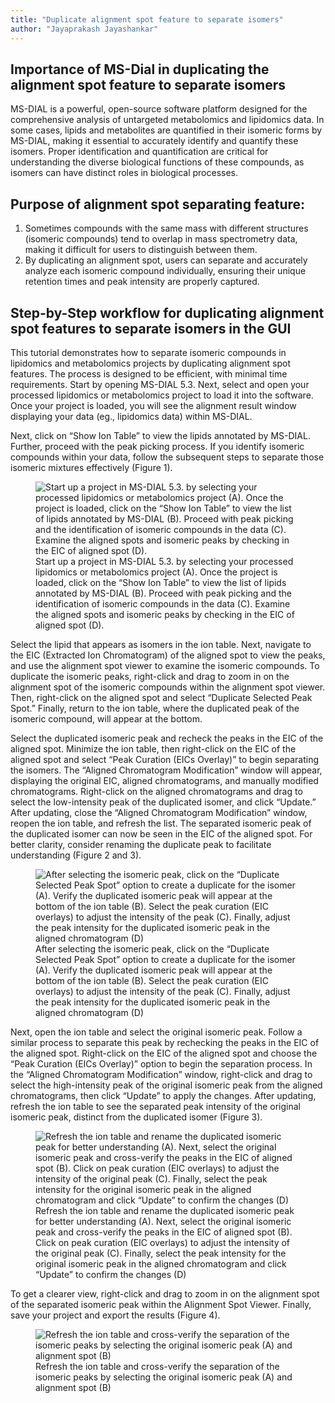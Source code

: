 ```yaml
---
title: "Duplicate alignment spot feature to separate isomers"
author: "Jayaprakash Jayashankar"
---
```


## Importance of MS-Dial in duplicating the alignment spot feature to separate isomers

MS-DIAL is a powerful, open-source software platform designed for the comprehensive analysis of untargeted metabolomics and lipidomics data. In some cases, lipids and metabolites are quantified in their isomeric forms by MS-DIAL, making it essential to accurately identify and quantify these isomers. Proper identification and quantification are critical for understanding the diverse biological functions of these compounds, as isomers can have distinct roles in biological processes.

## Purpose of alignment spot separating feature:
1.	Sometimes compounds with the same mass with different structures (isomeric compounds) tend to overlap in mass spectrometry data, making it difficult for users to distinguish between them.
2.	By duplicating an alignment spot, users can separate and accurately analyze each isomeric compound individually, ensuring their unique retention times and peak intensity are properly captured.

## Step-by-Step workflow for duplicating alignment spot features to separate isomers in the GUI

This tutorial demonstrates how to separate isomeric compounds in lipidomics and metabolomics projects by duplicating alignment spot features. The process is designed to be efficient, with minimal time requirements. Start by opening MS-DIAL 5.3. Next, select and open your processed lipidomics or metabolomics project to load it into the software. Once your project is loaded, you will see the alignment result window displaying your data (eg., lipidomics data) within MS-DIAL.

Next, click on "Show Ion Table" to view the lipids annotated by MS-DIAL. Further, proceed with the peak picking process. If you identify isomeric compounds within your data, follow the subsequent steps to separate those isomeric mixtures effectively (Figure 1). 

![Start up a project in MS-DIAL 5.3. by selecting your processed lipidomics or metabolomics project (A). Once the project is loaded, click on the "Show Ion Table" to view the list of lipids annotated by MS-DIAL (B). Proceed with peak picking and the identification of isomeric compounds in the data (C). Examine the aligned spots and isomeric peaks by checking in the EIC of aligned spot (D).](images/Duplicate alignment spot features/Figure_1 for website.png){#fig-1}

Select the lipid that appears as isomers in the ion table. Next, navigate to the EIC (Extracted Ion Chromatogram) of the aligned spot to view the peaks, and use the alignment spot viewer to examine the isomeric compounds. To duplicate the isomeric peaks, right-click and drag to zoom in on the alignment spot of the isomeric compounds within the alignment spot viewer. Then, right-click on the aligned spot and select "Duplicate Selected Peak Spot." Finally, return to the ion table, where the duplicated peak of the isomeric compound, will appear at the bottom.

Select the duplicated isomeric peak and recheck the peaks in the EIC of the aligned spot. Minimize the ion table, then right-click on the EIC of the aligned spot and select "Peak Curation (EICs Overlay)" to begin separating the isomers. The "Aligned Chromatogram Modification" window will appear, displaying the original EIC, aligned chromatograms, and manually modified chromatograms. Right-click on the aligned chromatograms and drag to select the low-intensity peak of the duplicated isomer, and click "Update." After updating, close the "Aligned Chromatogram Modification" window, reopen the ion table, and refresh the list. The separated isomeric peak of the duplicated isomer can now be seen in the EIC of the aligned spot. For better clarity, consider renaming the duplicate peak to facilitate understanding (Figure 2 and 3). 

![After selecting the isomeric peak, click on the "Duplicate Selected Peak Spot" option to create a duplicate for the isomer (A). Verify the duplicated isomeric peak will appear at the bottom of the ion table (B). Select the peak curation (EIC overlays) to adjust the intensity of the peak (C). Finally, adjust the peak intensity for the duplicated isomeric peak in the aligned chromatogram (D)](images/Duplicate alignment spot features/Figure_2 for website.png){#fig-2}

Next, open the ion table and select the original isomeric peak. Follow a similar process to separate this peak by rechecking the peaks in the EIC of the aligned spot. Right-click on the EIC of the aligned spot and choose the "Peak Curation (EICs Overlay)" option to begin the separation process. In the "Aligned Chromatogram Modification" window, right-click and drag to select the high-intensity peak of the original isomeric peak from the aligned chromatograms, then click "Update" to apply the changes. After updating, refresh the ion table to see the separated peak intensity of the original isomeric peak, distinct from the duplicated isomer (Figure 3). 

![Refresh the ion table and rename the duplicated isomeric peak for better understanding (A). Next, select the original isomeric peak and cross-verify the peaks in the EIC of aligned spot (B). Click on peak curation (EIC overlays) to adjust the intensity of the original peak (C). Finally, select the peak intensity for the original isomeric peak in the aligned chromatogram and click "Update" to confirm the changes (D)](images/Duplicate alignment spot features/Figure_3 for website.png){#fig-3}


To get a clearer view, right-click and drag to zoom in on the alignment spot of the separated isomeric peak within the Alignment Spot Viewer. Finally, save your project and export the results (Figure 4).

![Refresh the ion table and cross-verify the separation of the isomeric peaks by selecting the original isomeric peak (A) and alignment spot (B)](images/Duplicate alignment spot features/Figure_4 for website.png){#fig-4}

